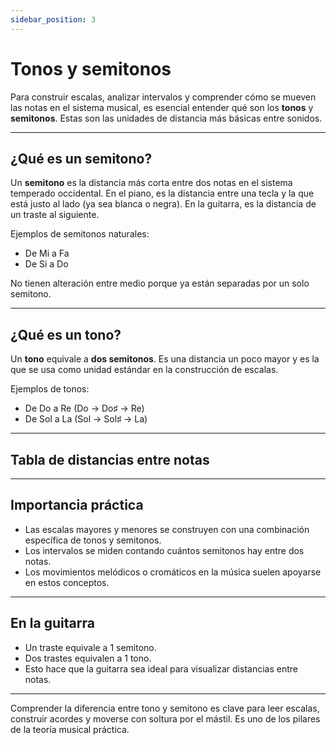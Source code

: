 ```yaml
---
sidebar_position: 3
---
```


# Tonos y semitonos

Para construir escalas, analizar intervalos y comprender cómo se mueven las notas en el sistema musical, es esencial entender qué son los **tonos** y **semitonos**. Estas son las unidades de distancia más básicas entre sonidos.

---

## ¿Qué es un semitono?

Un **semitono** es la distancia más corta entre dos notas en el sistema temperado occidental. En el piano, es la distancia entre una tecla y la que está justo al lado (ya sea blanca o negra). En la guitarra, es la distancia de un traste al siguiente.

Ejemplos de semitonos naturales:

- De Mi a Fa
- De Si a Do

No tienen alteración entre medio porque ya están separadas por un solo semitono.

---

## ¿Qué es un tono?

Un **tono** equivale a **dos semitonos**. Es una distancia un poco mayor y es la que se usa como unidad estándar en la construcción de escalas.

Ejemplos de tonos:

- De Do a Re (Do → Do♯ → Re)
- De Sol a La (Sol → Sol♯ → La)

---

## Tabla de distancias entre notas

<Table
  columns={['De', 'A', 'Distancia']}
  widths={[100, 100]}
  rows={[
    ['Do', 'Do♯', '1 semitono'],
    ['Do', 'Re', '1 tono'],
    ['Re', 'Re♯', '1 semitono'],
    ['Mi', 'Fa', '1 semitono'],
    ['Fa', 'Sol', '1 tono'],
    ['Si', 'Do', '1 semitono'],
  ]}
/>

---

## Importancia práctica

- Las escalas mayores y menores se construyen con una combinación específica de tonos y semitonos.
- Los intervalos se miden contando cuántos semitonos hay entre dos notas.
- Los movimientos melódicos o cromáticos en la música suelen apoyarse en estos conceptos.

---

## En la guitarra

- Un traste equivale a 1 semitono.
- Dos trastes equivalen a 1 tono.
- Esto hace que la guitarra sea ideal para visualizar distancias entre notas.

---

Comprender la diferencia entre tono y semitono es clave para leer escalas, construir acordes y moverse con soltura por el mástil. Es uno de los pilares de la teoría musical práctica.

<DonateButton />
<Comments />
